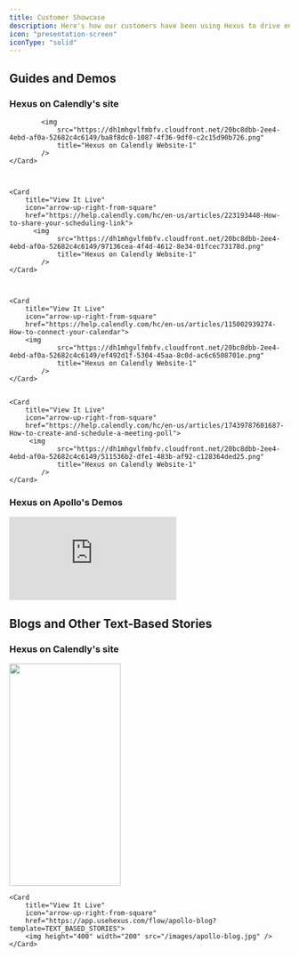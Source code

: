 ```yaml
---
title: Customer Showcase
description: Here's how our customers have been using Hexus to drive engagement and onboarding'
icon: "presentation-screen"
iconType: "solid"
---
```


## Guides and Demos
### Hexus on Calendly's site

<CardGroup cols={2}>
    <Card 
        title="View It Live" 
        icon="arrow-up-right-from-square" 
        href="https://help.calendly.com/hc/en-us/articles/14076808543511-How-to-add-or-remove-invitee-questions#how-to-add-or-remove-invitee-questions-0-0">
      
            <img
                src="https://dh1mhgvlfmbfv.cloudfront.net/20bc8dbb-2ee4-4ebd-af0a-52682c4c6149/ba8f8dc0-1087-4f36-9df0-c2c15d90b726.png"
                title="Hexus on Calendly Website-1"
            />
    </Card>

    
    
    <Card 
        title="View It Live" 
        icon="arrow-up-right-from-square" 
        href="https://help.calendly.com/hc/en-us/articles/223193448-How-to-share-your-scheduling-link">
          <img
                src="https://dh1mhgvlfmbfv.cloudfront.net/20bc8dbb-2ee4-4ebd-af0a-52682c4c6149/97136cea-4f4d-4612-8e34-01fcec73178d.png"
                title="Hexus on Calendly Website-1"
            />
    </Card>

    

    <Card 
        title="View It Live" 
        icon="arrow-up-right-from-square" 
        href="https://help.calendly.com/hc/en-us/articles/115002939274-How-to-connect-your-calendar">
        <img
                src="https://dh1mhgvlfmbfv.cloudfront.net/20bc8dbb-2ee4-4ebd-af0a-52682c4c6149/ef492d1f-5304-45aa-8c0d-ac6c6508701e.png"
                title="Hexus on Calendly Website-1"
            />
    </Card>


    <Card 
        title="View It Live" 
        icon="arrow-up-right-from-square" 
        href="https://help.calendly.com/hc/en-us/articles/17439787601687-How-to-create-and-schedule-a-meeting-poll">
         <img
                src="https://dh1mhgvlfmbfv.cloudfront.net/20bc8dbb-2ee4-4ebd-af0a-52682c4c6149/511536b2-dfe1-483b-af92-c128364ded25.png"
                title="Hexus on Calendly Website-1"
            />
    </Card>
</CardGroup>

### Hexus on Apollo's Demos
<CardGroup cols={2}>
    <Card 
        title="View It Live" 
        icon="arrow-up-right-from-square" 
        href="https://app.usehexus.com/flow/apollo-blog?template=INTERACTIVE_DEMO">
        <div style={{ position: 'relative', width: '100%', paddingTop: '50%' }}>
            <iframe
                src="https://app.usehexus.com/embed/apollo-blog?template=INTERACTIVE_DEMO"
                title="Hexus on Apollo"
                frameBorder="0"
                allow="accelerometer; autoplay; clipboard-write; encrypted-media; gyroscope; picture-in-picture"
                allowFullScreen
                style={{ position: 'absolute', top: 0, left: 0, width: '100%', height: '100%' }}
            ></iframe>
        </div>
    </Card>
</CardGroup>

## Blogs and Other Text-Based Stories
### Hexus on Calendly's site

<CardGroup cols={2}>
    <Card 
        title="View It Live" 
        icon="arrow-up-right-from-square" 
        href="https://app.usehexus.com/flow/availability-overview?template=TEXT_BASED_STORIES">
        <img height="400" width="200" src="/images/calendly-blog.jpg" />
    </Card>
    
    <Card 
        title="View It Live" 
        icon="arrow-up-right-from-square" 
        href="https://app.usehexus.com/flow/apollo-blog?template=TEXT_BASED_STORIES">
        <img height="400" width="200" src="/images/apollo-blog.jpg" />
    </Card>
</CardGroup>
